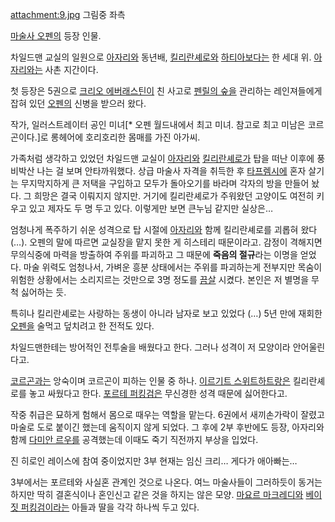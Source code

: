 attachment:9.jpg
그림중 좌측

[[마술사 오펜]]의 등장 인물.

차일드맨 교실의 일원으로 [[아자리]]와 동년배, [[킬리란셰로]]와 [[하티아]]보다는 한 세대 위. [[아자리]]와는 사촌 지간이다.

첫 등장은 5권으로 [[크리오 에버래스틴]]이 친 사고로 [[펜릴의 숲]]을 관리하는 레인져들에게 잡혀 있던 [[오펜]]의 신병을 받으러 왔다. 

작가, 일러스트레이터 공인 미녀[* 오펜 월드내에서 최고 미녀. 참고로 최고 미남은 코르곤이다.]로 롱헤어에 호리호리한 몸매를 가진 아가씨. 

가족처럼 생각하고 있었던 차일드맨 교실이 [[아자리]]와 [[킬리란셰로]]가 탑을 떠난 이후에 풍비박산 나는 걸 보며 안타까워했다. 상급 마술사 자격을 취득한 후 [[타프렘]]시에 혼자 살기는 무지막지하게 큰 저택을 구입하고 모두가 돌아오기를 바라며 각자의 방을 만들어 놨다. 그 희망은 결국 이뤄지지 않지만. 거기에 킬리란셰로가 주워왔던 고양이도 여전히 키우고 있고 제자도 두 명 두고 있다. 이렇게만 보면 큰누님 같지만 실상은…

엄청나게 폭주하기 쉬운 성격으로 탑 시절에 [[아자리]]와 함께 킬리란셰로를 괴롭혀 왔다(…). 오펜의 말에 따르면 교실장을 맡지 못한 게 히스테리 때문이라고. 감정이 격해지면 무의식중에 마력을 방출하여 주위를 파괴하고 그 때문에 '''죽음의 절규'''라는 이명을 얻었다. 마술 위력도 엄청나서, 가벼운 흥분 상태에서는 주위를 파괴하는게 전부지만 목숨이 위험한 상황에서는 소리지르는 것만으로 3명 정도를 [[끔살]] 시켰다. 본인은 저 별명을 무척 싫어하는 듯.

특히나 킬리란셰로는 사랑하는 동생이 아니라 남자로 보고 있었다 (…) 5년 만에 재회한 [[오펜]]을 술먹고 덮치려고 한 전적도 있다. 

차일드맨한테는 방어적인 전투술을 배웠다고 한다. 그러나 성격이 저 모양이라 안어울린다고.

[[코르곤]]과는 앙숙이며 코르곤이 피하는 인물 중 하나. [[이르기트 스위트하트]]랑은 킬리란셰로를 놓고 싸웠다고 한다. [[포르테 퍼킹검]]은 무신경한 성격 때문에 싫어한다고. 

작중 취급은 묘하게 험해서 몸으로 때우는 역할을 맡는다. 6권에서 새끼손가락이 잘렸고  마술로 도로 붙이긴 했는데 움직이지 않게 되었다. 그 후에 2부 후반에도 등장, 아자리와 함께 [[다미안 르우]]를 공격했는데 이때도 죽기 직전까지 부상을 입었다.

진 히로인 레이스에 참여 중이었지만 3부 현재는 임신 크리… 게다가 애아빠는…

3부에서는 포르테와 사실혼 관계인 것으로 나온다. 여느 마술사들이 그러하듯이 동거는 하지만 딱히 결혼식이나 혼인신고 같은 것을 하지는 않은 모양. [[마요르 마크레디]]와 [[베이짓 퍼킹검]]이라는 아들과 딸을 각각 하나씩 두고 있다. 
